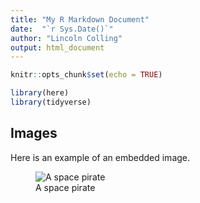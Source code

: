 ```yaml
---
title: "My R Markdown Document"
date:  "`r Sys.Date()`"
author: "Lincoln Colling"
output: html_document
---
```


```r
knitr::opts_chunk$set(echo = TRUE)

library(here)
library(tidyverse)
```

## Images

Here is an example of an embedded image.

![A space pirate](`r here::here("images","paas.png")`)